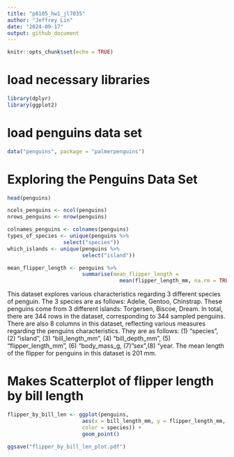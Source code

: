```yaml
---
title: "p8105_hw1_jl7035"
author: "Jeffrey Lin"
date: "2024-09-17"
output: github_document
---
```


```r
knitr::opts_chunk$set(echo = TRUE)
```

# load necessary libraries
```r
library(dplyr)
library(ggplot2)
```


# load penguins data set
```r
data("penguins", package = "palmerpenguins")

```



# Exploring the Penguins Data Set
```r
head(penguins)

ncols_penguins <- ncol(penguins)
nrows_penguins <- nrow(penguins)

colnames_penguins <- colnames(penguins)
types_of_species <- unique(penguins %>%
                  select("species"))
which_islands <- unique(penguins %>%
                        select("island"))

mean_flipper_length <- penguins %>% 
                        summarise(mean_flipper_length = 
                                    mean(flipper_length_mm, na.rm = TRUE))

```

This dataset explores various characteristics regarding 3 different species
of penguin. The 3 species are as follows: Adelie, Gentoo, Chinstrap. These 
penguins come from 3 different islands: Torgersen, Biscoe, Dream. In total, 
there are 344 rows in the dataset, corresponding to 344 sampled penguins. 
There are also 8 columns in this dataset, reflecting various measures regarding 
the penguins characteristics. They are as follows: (1) "species", (2) "island",
(3) "bill_length_mm", (4) "bill_depth_mm", (5) "flipper_length_mm",
(6) "body_mass_g, (7) "sex",(8) "year. The mean length of the flipper for 
penguins in this dataset is 201 mm. 


# Makes Scatterplot of flipper length by bill length 

```r
flipper_by_bill_len <- ggplot(penguins, 
                        aes(x = bill_length_mm, y = flipper_length_mm, 
                        color = species)) + 
                        geom_point()

ggsave("flipper_by_bill_len_plot.pdf")
```



